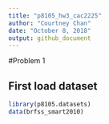 ```yaml
---
title: "p8105_hw3_cac2225"
author: "Courtney Chan"
date: "October 8, 2018"
output: github_document
---
```


#Problem 1

## First load dataset

```r

library(p8105.datasets)
data(brfss_smart2010)

```